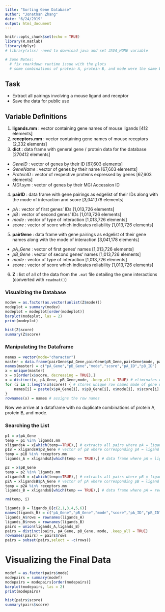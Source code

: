 ```yaml
---
title: "Sorting Gene Database"
author: "Jonathan Zhang"
date: "6/24/2019"
output: html_document
---
```


```r
knitr::opts_chunk$set(echo = TRUE)
library(R.matlab)
library(dplyr)
# library(xlsx) -need to download java and set JAVA_HOME variable
```

``` r
# Some Notes:
  # fix rmarkdown runtime issue with the plots
  # some combinations of protein A, protein B, and mode were the same but there were multiple scores (basically same pairing but different scores), so the highest one was taken.
```

## Task
* Extract all pairings involving a mouse ligand and receptor
* Save the data for public use

## Variable Definitions
1. **ligands.mm** : vector containing gene names of mouse ligands [412 elements]
2. **receptors.mm** : vector containing gene names of mouse receptors [2,332 elements]
3. **dict** : data frame with general gene / protein data for the database [270412 elements]
  + _GeneID_ : vector of genes by their ID [67,603 elements]
  + _GeneName_ : vector of genes by their name [67,603 elements]
  + _ProteinID_ : vector of respective proteins expressed by genes [67,603 elements]
  + _MGI.sym_ : vector of genes by their MGI Accession ID
4. **pairID** : data frame with gene pairings as edgelist of their IDs along with the mode of interaction and score [3,041,178 elements]
  + _pA_ : vector of first genes' IDs [1,013,726 elements]
  + _pB_ : vector of second genes' IDs [1,013,726 elements]
  + _mode_ : vector of type of interaction [1,013,726 elements]
  + _score_ : vector of score which indicates reliability [1,013,726 elements]
5. **pairGene** : data frame with gene pairings as edgelist of their gene names along with the mode of interaction [3,041,178 elements]
  + _pA_Gene_ : vector of first genes' names [1,013,726 elements]
  + _pB_Gene_ : vector of second genes' names [1,013,726 elements]
  + _mode_ : vector of type of interaction [1,013,726 elements]
  + _score_ : vector of score which indicates reliability [1,013,726 elements]
6. **Z** : list of all of the data from the `.mat` file detailing the gene interactions (converted with `readmat()`)

### Visualizing the Database

```r
modev = as.factor(as.vector(unlist(Z$mode))) 
modeplot = summary(modev)
modeplot = modeplot[order(modeplot)]
barplot(modeplot, las = 2)
print(modeplot)
```

```r
hist(Z$score)
summary(Z$score)
```

### Manipulating the Dataframe

```r
names = vector(mode="character")
master = data.frame(pairGene$pA_Gene,pairGene$pB_Gene,pairGene$mode, pairGene$score, pairID$pA, pairID$pB)
names(master) = c("pA_Gene","pB_Gene","mode","score","pA_ID","pB_ID")
x = unique(master)
x = x[order(x$score, decreasing = TRUE),]
x = distinct(x, pA_Gene, pB_Gene,mode, .keep_all = TRUE) # eliminates duplicates without considering score [603061 elements]
for (i in 1:length(x$score)) { # stores unique row names made of gene names and mode
    names[i] = paste(x$pA_Gene[i], x$pB_Gene[i], x$mode[i], x$score[i], collapse = " ")
}
rownames(x) = names # assigns the row names
```

Now we arrive at a dataframe with no duplicate combinations of protein A, protein B, and mode. 

### Searching the List

```r
p1 = x$pA_Gene 
temp = p1 %in% ligands.mm 
xligandsA = x[which(temp==TRUE),] # extracts all pairs where pA = ligand
p1B = xligandsA$pB_Gene # vector of pB where corresponding pA = ligand
temp = p1B %in% receptors.mm 
ligands_A = xligandsA[which(temp == TRUE),] # data frame where pA = ligand and pB = receptor

p2 = x$pB_Gene 
temp = p2 %in% ligands.mm 
xligandsB = x[which(temp==TRUE),] # extracts all pairs where pB = ligand
p2A = xligandsB$pA_Gene # vector of pA where corresponding pB = ligand
temp = p2A %in% receptors.mm 
ligands_B = xligandsB[which(temp == TRUE),] # data frame where pA = receptor and pB = ligand

rm(temp, i)

ligands_B = ligands_B[c(2,1,3,4,5,6)]
names(ligands_B) = c("pA_Gene","pB_Gene","mode","score","pA_ID","pB_ID")
ligands_A$rows = rownames(ligands_A)
ligands_B$rows = rownames(ligands_B)
pairs = union(ligands_A,ligands_B)
pairs = distinct(pairs, pA_Gene, pB_Gene, mode, .keep_all = TRUE)
rownames(pairs) = pairs$rows
pairs = subset(pairs,select = -c(rows))
```

# Visualizing the Final Data

```r
modef = as.factor(pairs$mode) 
modepairs = summary(modef)
modepairs = modepairs[order(modepairs)]
barplot(modepairs, las = 2)
print(modepairs)
```

```r
hist(pairs$score)
summary(pairs$score)
```
